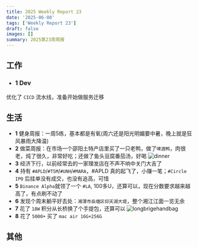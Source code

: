 ```yaml
---
title: 2025 Weekly Report 23
date: '2025-06-08'
tags: ['Weekly Report 23']
draft: false
images: []
summary: 2025第23周周报
---
```


<TOCInline toc={props.toc}/>

## 工作

- ### 1 Dev

优化了 `CICD` 流水线，准备开始做服务迁移

## 生活

- **1** 健身周报：一周5练，基本都是有氧(周六还是阳光明媚要中暑，晚上就是狂风暴雨大降温)
- **2** 做菜周报：在市场一个邵阳土特产店里买了一只老鸭，做了`啤酒鸭`，肉很老，炖了很久，非常好吃；还做了鱼头豆腐番茄汤，好喝
![dinner](/static/images/2025-w23/dinner.jpg)
- **3** 经济下行，以前经常去的一家理发店在不声不响中关门大吉了
- **4** 持有 `#APLD`/`#TSM`/`#UNH`/`#MARA`，#APLD 真的起飞了，小赚一笔；`#Circle IPO` 后挂单没有成交，也没有追高，可惜
- **5** `Binance Alpha`就领了一个 `#LA`, 100多U，还算可以，现在分数要求越来越高了，有点刷不动了
- **6** 发现个周末躺平好去处：`湘潭市岳塘区仰天湖大堤`，整个湘江江面一览无余
- **7** 花了 `18W` 积分从长桥换了个手提包，还算可以
![longbrigehandbag](/static/images/2025-w23/longbrigehandbag.jpg)
- **8** 花了 `5000+` 买了 `mac air 16G+256G`

## 其他


